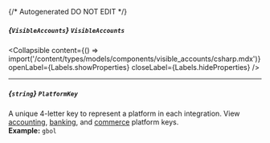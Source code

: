 {/* Autogenerated DO NOT EDIT  */}

##### *{`VisibleAccounts`}* `VisibleAccounts`

<Collapsible content={() => import('/content/types/models/components/visible_accounts/csharp.mdx')} openLabel={Labels.showProperties} closeLabel={Labels.hideProperties} />


---
##### *{`string`}* `PlatformKey`
A unique 4\-letter key to represent a platform in each integration. View [accounting](https://docs.codat.io/integrations/accounting/overview\#platform\-keys), [banking](https://docs.codat.io/integrations/banking/overview\#platform\-keys), and [commerce](https://docs.codat.io/integrations/commerce/overview\#platform\-keys) platform keys.
<br/>
**Example:** `gbol`



